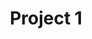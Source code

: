 ---
title: Project 1
client: Client 1
year: 2024
category: ['Web']
tags: ['Next.js', 'TailwindCSS']
heroImageUrl: /placeholder.png
---